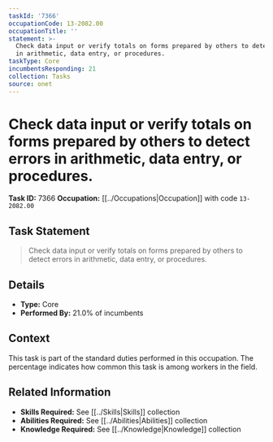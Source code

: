 ```yaml
---
taskId: '7366'
occupationCode: 13-2082.00
occupationTitle: ''
statement: >-
  Check data input or verify totals on forms prepared by others to detect errors
  in arithmetic, data entry, or procedures.
taskType: Core
incumbentsResponding: 21
collection: Tasks
source: onet
---
```

# Check data input or verify totals on forms prepared by others to detect errors in arithmetic, data entry, or procedures.

**Task ID:** 7366
**Occupation:** [[../Occupations|Occupation]] with code `13-2082.00`

## Task Statement

> Check data input or verify totals on forms prepared by others to detect errors in arithmetic, data entry, or procedures.

## Details

- **Type:** Core
- **Performed By:** 21.0% of incumbents

## Context

This task is part of the standard duties performed in this occupation. The percentage indicates how common this task is among workers in the field.

## Related Information

- **Skills Required:** See [[../Skills|Skills]] collection
- **Abilities Required:** See [[../Abilities|Abilities]] collection
- **Knowledge Required:** See [[../Knowledge|Knowledge]] collection
